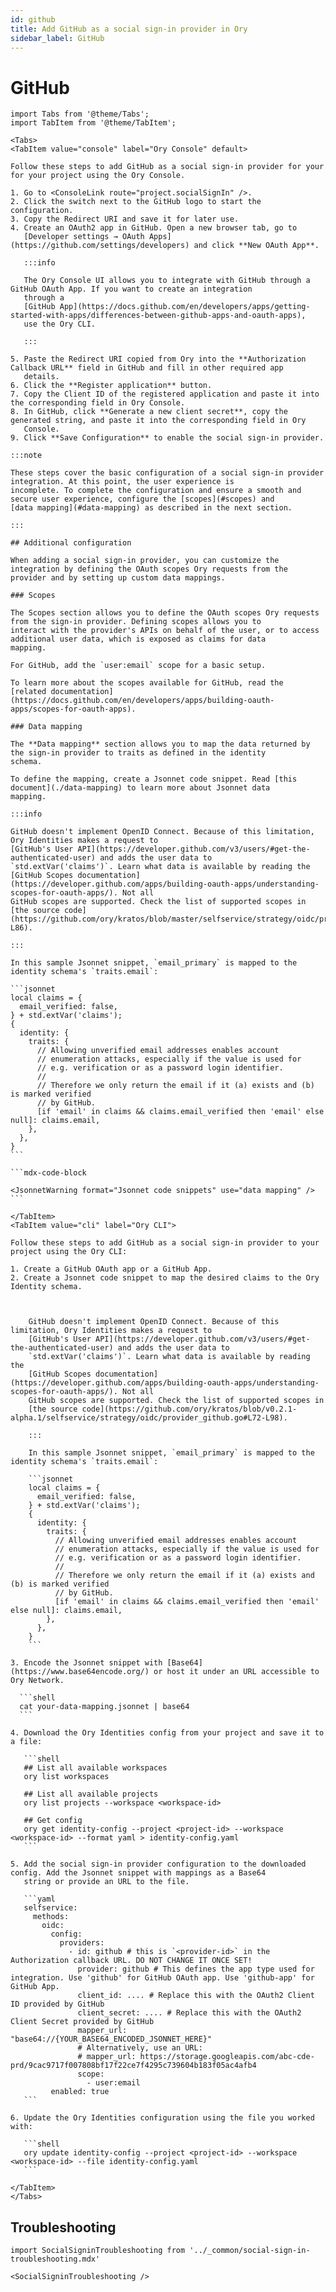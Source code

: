 ```yaml
---
id: github
title: Add GitHub as a social sign-in provider in Ory
sidebar_label: GitHub
---
```


# GitHub

````mdx-code-block
import Tabs from '@theme/Tabs';
import TabItem from '@theme/TabItem';

<Tabs>
<TabItem value="console" label="Ory Console" default>

Follow these steps to add GitHub as a social sign-in provider for your for your project using the Ory Console.

1. Go to <ConsoleLink route="project.socialSignIn" />.
2. Click the switch next to the GitHub logo to start the configuration.
3. Copy the Redirect URI and save it for later use.
4. Create an OAuth2 app in GitHub. Open a new browser tab, go to
   [Developer settings → OAuth Apps](https://github.com/settings/developers) and click **New OAuth App**.

   :::info

   The Ory Console UI allows you to integrate with GitHub through a GitHub OAuth App. If you want to create an integration
   through a
   [GitHub App](https://docs.github.com/en/developers/apps/getting-started-with-apps/differences-between-github-apps-and-oauth-apps),
   use the Ory CLI.

   :::

5. Paste the Redirect URI copied from Ory into the **Authorization Callback URL** field in GitHub and fill in other required app
   details.
6. Click the **Register application** button.
7. Copy the Client ID of the registered application and paste it into the corresponding field in Ory Console.
8. In GitHub, click **Generate a new client secret**, copy the generated string, and paste it into the corresponding field in Ory
   Console.
9. Click **Save Configuration** to enable the social sign-in provider.

:::note

These steps cover the basic configuration of a social sign-in provider integration. At this point, the user experience is
incomplete. To complete the configuration and ensure a smooth and secure user experience, configure the [scopes](#scopes) and
[data mapping](#data-mapping) as described in the next section.

:::

## Additional configuration

When adding a social sign-in provider, you can customize the integration by defining the OAuth scopes Ory requests from the
provider and by setting up custom data mappings.

### Scopes

The Scopes section allows you to define the OAuth scopes Ory requests from the sign-in provider. Defining scopes allows you to
interact with the provider's APIs on behalf of the user, or to access additional user data, which is exposed as claims for data
mapping.

For GitHub, add the `user:email` scope for a basic setup.

To learn more about the scopes available for GitHub, read the
[related documentation](https://docs.github.com/en/developers/apps/building-oauth-apps/scopes-for-oauth-apps).

### Data mapping

The **Data mapping** section allows you to map the data returned by the sign-in provider to traits as defined in the identity
schema.

To define the mapping, create a Jsonnet code snippet. Read [this document](./data-mapping) to learn more about Jsonnet data
mapping.

:::info

GitHub doesn't implement OpenID Connect. Because of this limitation, Ory Identities makes a request to
[GitHub's User API](https://developer.github.com/v3/users/#get-the-authenticated-user) and adds the user data to
`std.extVar('claims')`. Learn what data is available by reading the
[GitHub Scopes documentation](https://developer.github.com/apps/building-oauth-apps/understanding-scopes-for-oauth-apps/). Not all
GitHub scopes are supported. Check the list of supported scopes in
[the source code](https://github.com/ory/kratos/blob/master/selfservice/strategy/oidc/provider_github.go#L77-L86).

:::

In this sample Jsonnet snippet, `email_primary` is mapped to the identity schema's `traits.email`:

```jsonnet
local claims = {
  email_verified: false,
} + std.extVar('claims');
{
  identity: {
    traits: {
      // Allowing unverified email addresses enables account
      // enumeration attacks, especially if the value is used for
      // e.g. verification or as a password login identifier.
      //
      // Therefore we only return the email if it (a) exists and (b) is marked verified
      // by GitHub.
      [if 'email' in claims && claims.email_verified then 'email' else null]: claims.email,
    },
  },
}
```

```mdx-code-block

<JsonnetWarning format="Jsonnet code snippets" use="data mapping" />
```

</TabItem>
<TabItem value="cli" label="Ory CLI">

Follow these steps to add GitHub as a social sign-in provider to your project using the Ory CLI:

1. Create a GitHub OAuth app or a GitHub App.
2. Create a Jsonnet code snippet to map the desired claims to the Ory Identity schema.



    GitHub doesn't implement OpenID Connect. Because of this limitation, Ory Identities makes a request to
    [GitHub's User API](https://developer.github.com/v3/users/#get-the-authenticated-user) and adds the user data to
    `std.extVar('claims')`. Learn what data is available by reading the
    [GitHub Scopes documentation](https://developer.github.com/apps/building-oauth-apps/understanding-scopes-for-oauth-apps/). Not all
    GitHub scopes are supported. Check the list of supported scopes in
    [the source code](https://github.com/ory/kratos/blob/v0.2.1-alpha.1/selfservice/strategy/oidc/provider_github.go#L72-L98).

    :::

    In this sample Jsonnet snippet, `email_primary` is mapped to the identity schema's `traits.email`:

    ```jsonnet
    local claims = {
      email_verified: false,
    } + std.extVar('claims');
    {
      identity: {
        traits: {
          // Allowing unverified email addresses enables account
          // enumeration attacks, especially if the value is used for
          // e.g. verification or as a password login identifier.
          //
          // Therefore we only return the email if it (a) exists and (b) is marked verified
          // by GitHub.
          [if 'email' in claims && claims.email_verified then 'email' else null]: claims.email,
        },
      },
    }
    ```

3. Encode the Jsonnet snippet with [Base64](https://www.base64encode.org/) or host it under an URL accessible to Ory Network.

  ```shell
  cat your-data-mapping.jsonnet | base64
  ```

4. Download the Ory Identities config from your project and save it to a file:

   ```shell
   ## List all available workspaces
   ory list workspaces

   ## List all available projects
   ory list projects --workspace <workspace-id>

   ## Get config
   ory get identity-config --project <project-id> --workspace <workspace-id> --format yaml > identity-config.yaml
   ```

5. Add the social sign-in provider configuration to the downloaded config. Add the Jsonnet snippet with mappings as a Base64
   string or provide an URL to the file.

   ```yaml
   selfservice:
     methods:
       oidc:
         config:
           providers:
             - id: github # this is `<provider-id>` in the Authorization callback URL. DO NOT CHANGE IT ONCE SET!
               provider: github # This defines the app type used for integration. Use 'github' for GitHub OAuth app. Use 'github-app' for GitHub App.
               client_id: .... # Replace this with the OAuth2 Client ID provided by GitHub
               client_secret: .... # Replace this with the OAuth2 Client Secret provided by GitHub
               mapper_url: "base64://{YOUR_BASE64_ENCODED_JSONNET_HERE}"
               # Alternatively, use an URL:
               # mapper_url: https://storage.googleapis.com/abc-cde-prd/9cac9717f007808bf17f22ce7f4295c739604b183f05ac4afb4
               scope:
                 - user:email
         enabled: true
   ```

6. Update the Ory Identities configuration using the file you worked with:

   ```shell
   ory update identity-config --project <project-id> --workspace <workspace-id> --file identity-config.yaml
   ```

</TabItem>
</Tabs>
````

## Troubleshooting

```mdx-code-block
import SocialSigninTroubleshooting from '../_common/social-sign-in-troubleshooting.mdx'

<SocialSigninTroubleshooting />
```
